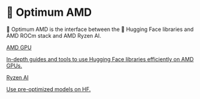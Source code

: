 <!--Copyright 2023 The HuggingFace Team. All rights reserved.
Licensed under the MIT License.
-->

# 🤗 Optimum AMD

🤗 Optimum AMD is the interface between the 🤗 Hugging Face libraries and AMD ROCm stack and AMD Ryzen AI.

<div class="mt-10">
  <div class="w-full flex flex-col space-y-4 md:space-y-0 md:grid md:grid-cols-2 md:gap-y-4 md:gap-x-5">
    <a class="!no-underline border dark:border-gray-700 p-5 rounded-lg shadow hover:shadow-lg" href="./amdgpu/overview">
      <div class="w-full text-center bg-gradient-to-br from-indigo-400 to-indigo-500 rounded-lg py-1.5 font-semibold mb-5 text-white text-lg leading-relaxed">
        AMD GPU
      </div>
      <p class="text-gray-700">
        In-depth guides and tools to use Hugging Face libraries efficiently on AMD GPUs.
      </p>
    </a>
    <a
      class="!no-underline border dark:border-gray-700 p-5 rounded-lg shadow hover:shadow-lg"
      href="./ryzenai/overview"
    >
      <div class="w-full text-center bg-gradient-to-br from-purple-400 to-purple-500 rounded-lg py-1.5 font-semibold mb-5 text-white text-lg leading-relaxed">
        Ryzen AI
      </div>
      <p class="text-gray-700">Use pre-optimized models on HF.</p>
    </a>
  </div>
</div>
